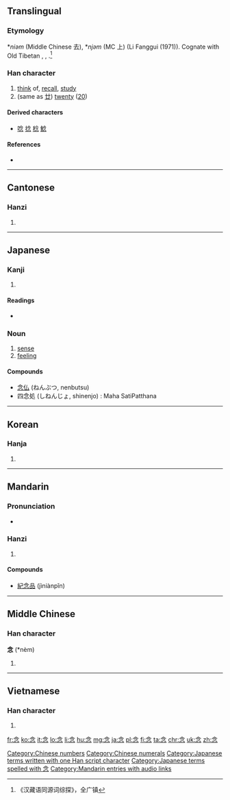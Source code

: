 ==Translingual==
===Etymology===
{{etyl|och|mul}} *''niəm'' (Middle Chinese 去), *''njəm'' (MC 上) (Li Fanggui (1971)). Cognate with Old Tibetan {{term|lang=otb|ཉམ|sc=Tibt}}, {{term|lang=otb|ཉམས||soul, mind, heart|tr=nyam(s)|sc=Tibt}}, {{term|lang=otb|སྙམ་པ||to think, to mind|tr=snyam-pa|sc=Tibt}}.<ref>《汉藏语同源词综探》，全广镇</ref>

===Han character===
{{Han char|rn=61|rad=心|as=04|sn=8|four=8033<sub>2</sub>|canj=人戈弓心 (OINP)|ids=⿱[[今]][[心]]}}

# [[think]] of, [[recall]], [[study]]
# (same as [[廿]]) [[twenty]] ([[20]])

====Derived characters====
* [[唸]] [[捻]] [[稔]] [[鯰]]

====References====
* {{Han ref|kx=0378.210|dkj=10390|dj=0706.210|hdz=42274.040|uh=5FF5|ud=24565|bh=A9C0|bd=43456}}
<references/>
[[Category:Chinese numbers]]
[[Category:Chinese numerals]]

----

==Cantonese==

===Hanzi===
{{yue-hanzi|jyut=[[nim6]]|y=nim6}}

# {{defn|lang=yue|sort=心04}}

----

==Japanese==

===Kanji===
{{ja-kanji|grade=4|rs=心04}}

# {{defn|lang=ja|sort=心04}}

====Readings====
* {{ja-readings|on=[[ねん]] ([[nen]])|kun=[[おもう]] ([[omou]]), [[ねんじる]] ([[念じる]], [[nenjiru]])}}

===Noun===
{{ja-noun|k|hira=ねん|rom=nen}}

# [[sense]]
# [[feeling]]

====Compounds====
* [[念仏]] (ねんぶつ, nenbutsu)
* 四念処 (しねんじょ, shinenjo) : Maha SatiPatthana

[[Category:Japanese terms written with one Han script character]]
[[Category:Japanese terms spelled with 念]]
----

==Korean==

===Hanja===
{{ko-hanja|hangeul=[[념]], [[염]]|eumhun=|rv=nyeom, nyum, yeom, yum|mr=nyŏm, yŏm|y=nyem, yem}}

# {{defn|lang=ko|sort=心04}}

----

==Mandarin==

===Pronunciation===
* {{audio|zh-niàn.ogg|audio}}

===Hanzi===
{{cmn-hanzi|pin=[[niàn]] ([[nian4]])|wg=nien<sup>4</sup>}}

# {{defn|lang=cmn|sort=心04}}

====Compounds====
* [[紀念品]] (jìniànpǐn)

[[Category:Mandarin entries with audio links]]

----

==Middle Chinese==

===Han character===
'''念''' (*nèm)<!--asterisk indicates that this is a reconstructed pronunciation-->

# {{defn|lang=ltc|sort=心04}}

----

==Vietnamese==

===Han character===
{{vi-hantu|[[niệm]], [[niềm]], [[núm]]|rs=心04}}

# {{defn|lang=vi|sort=心04}}

[[fr:念]]
[[ko:念]]
[[it:念]]
[[lo:念]]
[[li:念]]
[[hu:念]]
[[mg:念]]
[[ja:念]]
[[pl:念]]
[[fi:念]]
[[ta:念]]
[[chr:念]]
[[uk:念]]
[[zh:念]]